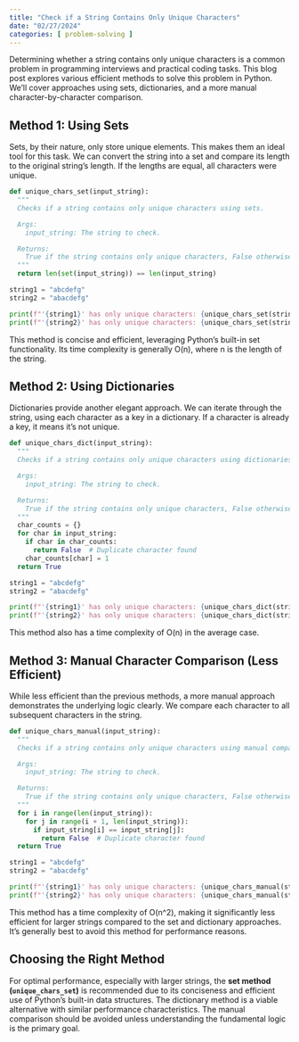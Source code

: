 ```yaml
---
title: "Check if a String Contains Only Unique Characters"
date: "02/27/2024"
categories: [ problem-solving ]
---
```



Determining whether a string contains only unique characters is a common problem in programming interviews and practical coding tasks.  This blog post explores various efficient methods to solve this problem in Python.  We'll cover approaches using sets, dictionaries, and a more manual character-by-character comparison.

## Method 1: Using Sets

Sets, by their nature, only store unique elements. This makes them an ideal tool for this task.  We can convert the string into a set and compare its length to the original string's length. If the lengths are equal, all characters were unique.

```python
def unique_chars_set(input_string):
  """
  Checks if a string contains only unique characters using sets.

  Args:
    input_string: The string to check.

  Returns:
    True if the string contains only unique characters, False otherwise.
  """
  return len(set(input_string)) == len(input_string)

string1 = "abcdefg"
string2 = "abacdefg"

print(f"'{string1}' has only unique characters: {unique_chars_set(string1)}")  # Output: True
print(f"'{string2}' has only unique characters: {unique_chars_set(string2)}")  # Output: False
```

This method is concise and efficient, leveraging Python's built-in set functionality. Its time complexity is generally O(n), where n is the length of the string.


## Method 2: Using Dictionaries

Dictionaries provide another elegant approach.  We can iterate through the string, using each character as a key in a dictionary. If a character is already a key, it means it's not unique.

```python
def unique_chars_dict(input_string):
  """
  Checks if a string contains only unique characters using dictionaries.

  Args:
    input_string: The string to check.

  Returns:
    True if the string contains only unique characters, False otherwise.
  """
  char_counts = {}
  for char in input_string:
    if char in char_counts:
      return False  # Duplicate character found
    char_counts[char] = 1
  return True

string1 = "abcdefg"
string2 = "abacdefg"

print(f"'{string1}' has only unique characters: {unique_chars_dict(string1)}")  # Output: True
print(f"'{string2}' has only unique characters: {unique_chars_dict(string2)}")  # Output: False
```

This method also has a time complexity of O(n) in the average case.


## Method 3: Manual Character Comparison (Less Efficient)

While less efficient than the previous methods, a more manual approach demonstrates the underlying logic clearly. We compare each character to all subsequent characters in the string.

```python
def unique_chars_manual(input_string):
  """
  Checks if a string contains only unique characters using manual comparison.  (Less efficient)

  Args:
    input_string: The string to check.

  Returns:
    True if the string contains only unique characters, False otherwise.
  """
  for i in range(len(input_string)):
    for j in range(i + 1, len(input_string)):
      if input_string[i] == input_string[j]:
        return False  # Duplicate character found
  return True

string1 = "abcdefg"
string2 = "abacdefg"

print(f"'{string1}' has only unique characters: {unique_chars_manual(string1)}")  # Output: True
print(f"'{string2}' has only unique characters: {unique_chars_manual(string2)}")  # Output: False
```

This method has a time complexity of O(n^2), making it significantly less efficient for larger strings compared to the set and dictionary approaches.  It's generally best to avoid this method for performance reasons.


## Choosing the Right Method

For optimal performance, especially with larger strings, the **set method (`unique_chars_set`)** is recommended due to its conciseness and efficient use of Python's built-in data structures.  The dictionary method is a viable alternative with similar performance characteristics.  The manual comparison should be avoided unless understanding the fundamental logic is the primary goal.

